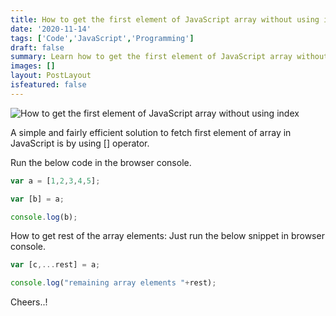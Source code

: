 ```yaml
---
title: How to get the first element of JavaScript array without using index
date: '2020-11-14'
tags: ['Code','JavaScript','Programming']
draft: false
summary: Learn how to get the first element of JavaScript array without using index 
images: []
layout: PostLayout
isfeatured: false
---
```


![How to get the first element of JavaScript array without using index](https://1.bp.blogspot.com/-JXekJcN3tdo/X6_JuPfTvyI/AAAAAAAAADY/cfWUC3c-R2s283SjhhDID2l4N6O_fGnRwCLcBGAsYHQ/w640-h326/get-first-element-of-javascript-array.jpg)

A simple and fairly efficient solution to fetch first element of array in JavaScript is by using [] operator.

Run the below code in the browser console.

```JavaScript
var a = [1,2,3,4,5];

var [b] = a;

console.log(b);
```

How to get rest of the array elements: Just run the below snippet in browser console.

```JavaScript
var [c,...rest] = a;

console.log("remaining array elements "+rest);
```

Cheers..!